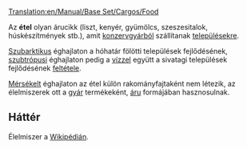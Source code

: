[[Translation:en/Manual/Base Set/Cargos/Food]]

{{hu/Manual/Base Set/Cargos/Rakomány|név=Étel
|kép=en/Manual/Base Set/Industries/Foodprocplant.png
|termeli=szubarktikus és szubtrópusi éghajlaton [[hu/Manual/Base Set/Industries/Konzervgyár|konzervgyár]]
|fogadja=[[hu/Manual/Települések|település]]
}}

Az '''étel''' olyan árucikk (liszt, kenyér, gyümölcs, szeszesitalok, húskészítmények stb.), amit [[hu/Manual/Base Set/Industries/Konzervgyár|konzervgyárból]] szállítanak [[hu/Manual/Települések|településekre]]. 

[[hu/Manual/Éghajlatok#szubarktikus|Szubarktikus]] éghajlaton a hóhatár fölötti települések fejlődésének, [[hu/Manual/Éghajlatok#szubtropusi|szubtrópusi]] éghajlaton pedig a [[hu/Manual/Base Set/Cargos/Víz|vízzel]] együtt a sivatagi települések fejlődésének [[hu/Manual/Települések#a-telepules-fejlodesenek-eghajlatfuggo-feltetelei|feltétele]]. 

[[hu/Manual/Éghajlatok#mersekelt|Mérsékelt]] éghajlaton az étel külön rakományfajtaként nem létezik, az élelmiszerek ott a [[hu/Manual/Base Set/Industries/Gyár|gyár]] termékeként, [[hu/Manual/Base Set/Cargos/Áru|áru]] formájában hasznosulnak.


==Háttér==
Élelmiszer a [http://hu.wikipedia.org/wiki/Élelmiszer Wikipédián].

{{hu/Manual/Base Set/Cargos/Navbox Rakomány}}